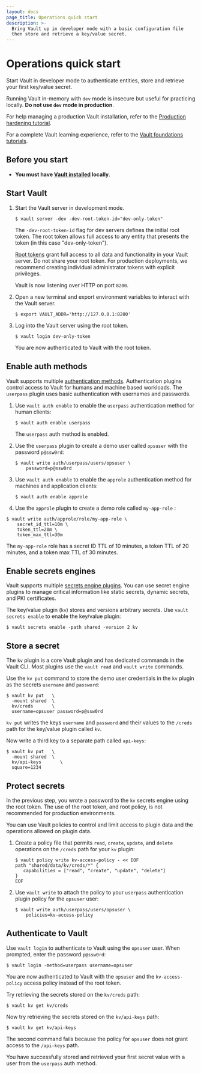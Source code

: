```yaml
---
layout: docs
page_title: Operations quick start
description: >-
  Bring Vault up in developer mode with a basic configuration file
  then store and retrieve a key/value secret.
---
```


# Operations quick start

Start Vault in developer mode to authenticate entities, store and retrieve
your first key/value secret.

<Warning>

Running Vault in-memory with `dev` mode is insecure but useful for
practicing locally. **Do not use `dev` mode in production**.

For help managing a production Vault installation, refer to the
[Production hardening tutorial](/vault/tutorials/operations/production-hardening).

</Warning>

For a complete Vault learning experience, refer to the [Vault foundations tutorials](/vault/tutorials/get-started).

## Before you start

- **You must have [Vault installed](/vault/install) locally**.

## Start Vault


1. Start the Vault server in development mode.

   ```shell-session
   $ vault server -dev -dev-root-token-id="dev-only-token"
   ```

   The `-dev-root-token-id` flag for dev servers defines the initial root token.
   The root token allows full access to any entity that presents the token (in this
   case "dev-only-token").

   <Warning>

   [Root tokens](/vault/docs/concepts/tokens#root-tokens) grant full
   access to all data and functionality in your Vault server. Do not share
   your root token. For production deployments, we recommend creating
   individual administrator tokens  with explicit privileges.

   </Warning>

   Vault is now listening over HTTP on port `8200`.

1. Open a new terminal and export environment variables to interact with the
   Vault server.

   ```shell-session
   $ export VAULT_ADDR='http://127.0.0.1:8200'
   ```

1. Log into the Vault server using the root token.

   ```shell-session
   $ vault login dev-only-token
   ```

   You are now authenticated to Vault with the root token.

## Enable auth methods

Vault supports multiple [authentication methods](/vault/docs/auth). Authentication
plugins control access to Vault for humans and machine based workloads. 
The `userpass` plugin uses basic authentication with usernames and passwords.

1. Use `vault auth enable` to enable the `userpass` authentication method for human clients:

   ```shell-session
   $ vault auth enable userpass
   ```

   The `userpass` auth method is enabled.

1. Use the `userpass` plugin to create a demo user called `opsuser` with the
    password `p@ssw0rd`:

   ```shell-session
   $ vault write auth/userpass/users/opsuser \
       password=p@ssw0rd
   ```


1. Use `vault auth enable` to enable the `approle` authentication method
    for machines and application clients:

   ```shell-session
   $ vault auth enable approle
   ```


1.  Use the `approle` plugin to create a demo role called `my-app-role` :

   ```shell-session
   $ vault write auth/approle/role/my-app-role \
       secret_id_ttl=10m \
       token_ttl=20m \
       token_max_ttl=30m
   ```

   The `my-app-role` role has a secret ID TTL of 10 minutes, a token TTL
   of 20 minutes, and a token max TTL of 30 minutes.

## Enable secrets engines

Vault supports multiple [secrets engine plugins](/vault/docs/secrets).
You can use secret engine plugins to manage critical information like
static secrets, dynamic secrets, and PKI certificates.

The key/value plugin (`kv`) stores and versions arbitrary secrets. Use `vault secrets enable` to enable the key/value plugin:

```shell-session
$ vault secrets enable -path shared -version 2 kv
```


## Store a secret



<Tip>

The `kv` plugin is a core Vault plugin and has dedicated commands in the Vault CLI. Most plugins use the `vault read` and `vault write` commands.

</Tip>

Use the `kv put` command to store the demo user credentials in the `kv` plugin as the secrets `username` and `password`:

```shell-session
$ vault kv put   \
  -mount shared  \
  kv/creds       \
  username=opsuser password=p@ssw0rd
```

`kv put` writes the keys `username` and `password` and their values to
the `/creds` path for the key/value plugin called `kv`. 

Now write a third key to a separate path called `api-keys`:
```shell-session
$ vault kv put   \
  -mount shared  \
  kv/api-keys       \
  square=1234
```

## Protect secrets

In the previous step, you wrote a password to the `kv` secrets engine using the
root token. The use of the root token, and root policy, is not recommended for production environments.

You can use Vault policies to control and limit access to plugin data and
the operations allowed on plugin data.

1. Create a policy file that permits `read`, `create`, `update`, and `delete`
   operations on the `/creds` path for your `kv` plugin:

   ```shell-session
   $ vault policy write kv-access-policy - << EOF
   path "shared/data/kv/creds/*" {
      capabilities = ["read", "create", "update", "delete"]
   }
   EOF
   ```


1. Use `vault write` to attach the policy to your `userpass` authentication
   plugin policy for the `opsuser` user:

   ```shell-session
   $ vault write auth/userpass/users/opsuser \
       policies=kv-access-policy
   ```


## Authenticate to Vault

Use `vault login` to authenticate to Vault using the `opsuser` user. When prompted, enter the
password `p@ssw0rd`:

```shell-session
$ vault login -method=userpass username=opsuser
```

You are now authenticated to Vault with the `opsuser` and the `kv-access-policy` access policy instead of the root token.



Try retrieving the secrets stored on the `kv/creds` path:

```shell-session
$ vault kv get kv/creds
```

Now try retrieving the secrets stored on the `kv/api-keys` path:

```shell-session
$ vault kv get kv/api-keys
```

The second command fails because the policy for `opsuser` does
not grant access to the `/api-keys` path.

You have successfully stored and retrieved your first secret value with a user
from the `userpass` auth method.